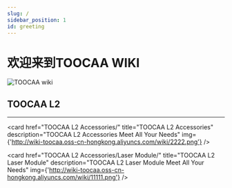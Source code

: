 ```yaml
---
slug: /
sidebar_position: 1
id: greeting
---
```


# 欢迎来到TOOCAA WIKI

![TOOCAA wiki](http://wiki-toocaa.oss-cn-hongkong.aliyuncs.com/11wiki.png)

## TOOCAA L2
---

<cardbox>
  <card
    href="toocaal2/"
    title="TOOCAA L2 Laser Engraver"
    description="TOOCAA L2: Expert of Safe Engraving"
    img={'http://wiki-toocaa.oss-cn-hongkong.aliyuncs.com/wiki/20241220-171848.jpg'}
  />

  <card
    href="TOOCAA L2 Accessories/"
    title="TOOCAA L2 Accessories"
    description="TOOCAA L2 Accessories Meet All Your Needs"
    img={'http://wiki-toocaa.oss-cn-hongkong.aliyuncs.com/wiki/2222.png'}
  />

  <card
    href="TOOCAA L2 Accessories/Laser Module/"
    title="TOOCAA L2 Laser Module"
    description="TOOCAA L2 Laser Module Meet All Your Needs"
    img={'http://wiki-toocaa.oss-cn-hongkong.aliyuncs.com/wiki/11111.png'}
  />
</cardbox>

